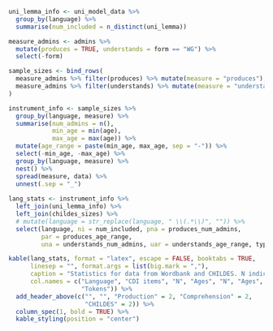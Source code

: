 ```r
uni_lemma_info <- uni_model_data %>%
  group_by(language) %>%
  summarise(num_included = n_distinct(uni_lemma))

measure_admins <- admins %>%
  mutate(produces = TRUE, understands = form == "WG") %>%
  select(-form)

sample_sizes <- bind_rows(
  measure_admins %>% filter(produces) %>% mutate(measure = "produces"),
  measure_admins %>% filter(understands) %>% mutate(measure = "understands")
)

instrument_info <- sample_sizes %>%
  group_by(language, measure) %>%
  summarise(num_admins = n(),
            min_age = min(age),
            max_age = max(age)) %>%
  mutate(age_range = paste(min_age, max_age, sep = "-")) %>%
  select(-min_age, -max_age) %>%
  group_by(language, measure) %>%
  nest() %>%
  spread(measure, data) %>%
  unnest(.sep = "_")
  
lang_stats <- instrument_info %>%
  left_join(uni_lemma_info) %>%
  left_join(childes_sizes) %>%
  # mutate(language = str_replace(language, " \\(.*\\)", "")) %>%
  select(language, ni = num_included, pna = produces_num_admins,
         par = produces_age_range,
         una = understands_num_admins, uar = understands_age_range, types, tokens)

kable(lang_stats, format = "latex", escape = FALSE, booktabs = TRUE,
      linesep = "", format.args = list(big.mark = ","),
      caption = "Statistics for data from Wordbank and CHILDES. N indicates number of children.",
      col.names = c("Language", "CDI items", "N", "Ages", "N", "Ages", "Types",
                    "Tokens")) %>%
  add_header_above(c("", "", "Production" = 2, "Comprehension" = 2,
                     "CHILDES" = 2)) %>%
  column_spec(1, bold = TRUE) %>%
  kable_styling(position = "center")
```
